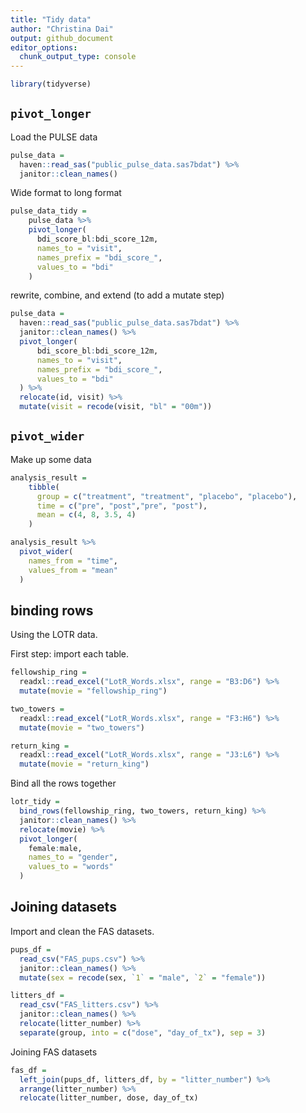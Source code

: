 ```yaml
---
title: "Tidy data"
author: "Christina Dai"
output: github_document
editor_options: 
  chunk_output_type: console
---
```


```r
library(tidyverse)
```

## `pivot_longer`

Load the PULSE data

```r
pulse_data = 
  haven::read_sas("public_pulse_data.sas7bdat") %>% 
  janitor::clean_names()
```

Wide format to long format

```r
pulse_data_tidy = 
    pulse_data %>% 
    pivot_longer(
      bdi_score_bl:bdi_score_12m,
      names_to = "visit",
      names_prefix = "bdi_score_",
      values_to = "bdi"
    )
```

rewrite, combine, and extend (to add a mutate step)
```r
pulse_data = 
  haven::read_sas("public_pulse_data.sas7bdat") %>% 
  janitor::clean_names() %>% 
  pivot_longer(
      bdi_score_bl:bdi_score_12m,
      names_to = "visit",
      names_prefix = "bdi_score_",
      values_to = "bdi"
  ) %>% 
  relocate(id, visit) %>% 
  mutate(visit = recode(visit, "bl" = "00m"))
```


## `pivot_wider`

Make up some data
```r
analysis_result =
    tibble(
      group = c("treatment", "treatment", "placebo", "placebo"),
      time = c("pre", "post","pre", "post"),
      mean = c(4, 8, 3.5, 4)
    )

analysis_result %>% 
  pivot_wider(
    names_from = "time",
    values_from = "mean"
  )
```


## binding rows

Using the LOTR data.

First step: import each table.

```r
fellowship_ring = 
  readxl::read_excel("LotR_Words.xlsx", range = "B3:D6") %>% 
  mutate(movie = "fellowship_ring")

two_towers = 
  readxl::read_excel("LotR_Words.xlsx", range = "F3:H6") %>% 
  mutate(movie = "two_towers")

return_king = 
  readxl::read_excel("LotR_Words.xlsx", range = "J3:L6") %>% 
  mutate(movie = "return_king")
```

Bind all the rows together

```r
lotr_tidy = 
  bind_rows(fellowship_ring, two_towers, return_king) %>% 
  janitor::clean_names() %>% 
  relocate(movie) %>% 
  pivot_longer(
    female:male,
    names_to = "gender",
    values_to = "words"
  )
```

## Joining datasets

Import and clean the FAS datasets.

```r
pups_df = 
  read_csv("FAS_pups.csv") %>% 
  janitor::clean_names() %>% 
  mutate(sex = recode(sex, `1` = "male", `2` = "female"))

litters_df = 
  read_csv("FAS_litters.csv") %>% 
  janitor::clean_names() %>% 
  relocate(litter_number) %>% 
  separate(group, into = c("dose", "day_of_tx"), sep = 3)
```

Joining FAS datasets

```r
fas_df = 
  left_join(pups_df, litters_df, by = "litter_number") %>% 
  arrange(litter_number) %>% 
  relocate(litter_number, dose, day_of_tx)
```




